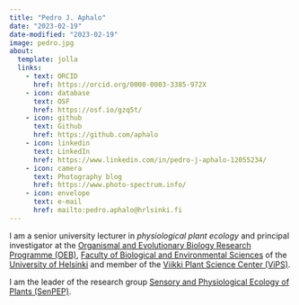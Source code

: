 ```yaml
---
title: "Pedro J. Aphalo"
date: "2023-02-19"
date-modified: "2023-02-19"
image: pedro.jpg
about:
  template: jolla
  links:
    - text: ORCID
      href: https://orcid.org/0000-0003-3385-972X
    - icon: database
      text: OSF
      href: https://osf.io/gzq5t/
    - icon: github
      text: Github
      href: https://github.com/aphalo
    - icon: linkedin
      text: LinkedIn
      href: https://www.linkedin.com/in/pedro-j-aphalo-12055234/
    - icon: camera
      text: Photography blog
      href: https://www.photo-spectrum.info/
    - icon: envelope
      text: e-mail
      href: mailto:pedro.aphalo@hrlsinki.fi
---
```


I am a senior university lecturer in _physiological plant ecology_ and principal investigator at the [Organismal and Evolutionary Biology Research Programme (OEB)](https://www.helsinki.fi/en/faculty-biological-and-environmental-sciences/research/organismal-and-evolutionary-biology), [Faculty of Biological and Environmental Sciences](https://www.helsinki.fi/en/faculty-biological-and-environmental-sciences) of the [University of Helsinki](https://www.helsinki.fi/en) and member of the [Viikki Plant Science Center (ViPS)](https://www.helsinki.fi/en/researchgroups/viikki-plant-science-centre).

I am the leader of the research group [Sensory and Physiological Ecology of Plants (SenPEP)](https://blogs.helsinki.fi/senpep-blog).

